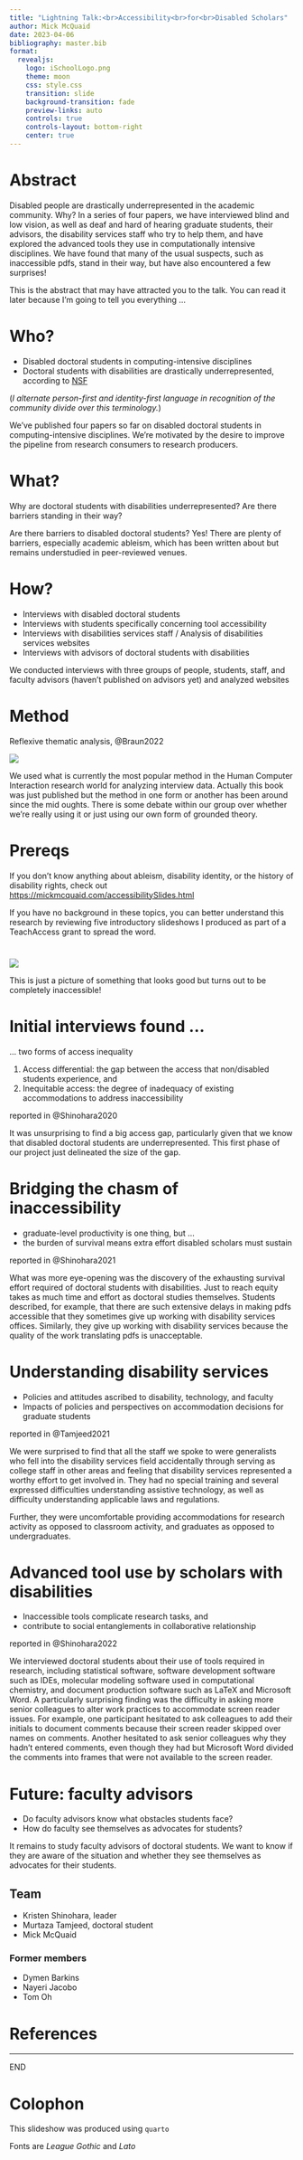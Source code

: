 ```yaml
---
title: "Lightning Talk:<br>Accessibility<br>for<br>Disabled Scholars"
author: Mick McQuaid
date: 2023-04-06
bibliography: master.bib
format:
  revealjs:
    logo: iSchoolLogo.png
    theme: moon
    css: style.css
    transition: slide
    background-transition: fade
    preview-links: auto
    controls: true
    controls-layout: bottom-right
    center: true
---
```


# Abstract
Disabled people are drastically underrepresented in the academic community. Why? In a series of four papers, we have interviewed blind and low vision, as well as deaf and hard of hearing graduate students, their advisors, the disability services staff who try to help them, and have explored the advanced tools they use in computationally intensive disciplines. We have found that many of the usual suspects, such as inaccessible pdfs, stand in their way, but have also encountered a few surprises!

::: {.notes}
This is the abstract that may have attracted you to the talk. You can read it later because I'm going to tell you everything ...
:::

# Who?
- Disabled doctoral students in computing-intensive disciplines
- Doctoral students with disabilities are drastically underrepresented, according to
[NSF](https://ncses.nsf.gov/pubs/nsf20301/report)


(*I alternate person-first and identity-first language in recognition of the community divide over this terminology.*)

::: {.notes}
We've published four papers so far on disabled doctoral students in computing-intensive disciplines. We're motivated by the desire to improve the pipeline from research consumers to research producers.
:::

# What?
Why are doctoral students with disabilities underrepresented? Are there barriers standing in their way?

::: {.notes}
Are there barriers to disabled doctoral students? Yes! There are plenty of barriers, especially academic ableism, which has been written about but remains understudied in peer-reviewed venues.
:::

# How?

::: {.incremental}
- Interviews with disabled doctoral [students]{.emph}
- Interviews with [students]{.emph} specifically concerning tool accessibility
- Interviews with disabilities services [staff]{.emph} / Analysis of disabilities services websites
- Interviews with [advisors]{.emph} of doctoral students with disabilities
:::

::: {.notes}
We conducted interviews with three groups of people, students, staff, and faculty advisors (haven't published on advisors yet) and analyzed websites
:::

# Method
Reflexive thematic analysis, @Braun2022

![](fiThematicGuide.png)

::: {.notes}
We used what is currently the most popular method in the Human Computer Interaction research world for analyzing interview data. Actually this book was just published but the method in one form or another has been around since the mid oughts. There is some debate within our group over whether we're really using it or just using our own form of grounded theory.
:::

# Prereqs
If you don't know anything about ableism, disability identity, or the history of disability rights, check out
[https://mickmcquaid.com/accessibilitySlides.html](https://mickmcquaid.com/accessibilitySlides.html)

::: {.notes}
If you have no background in these topics, you can better understand this research by reviewing five introductory slideshows I produced as part of a TeachAccess grant to spread the word.
:::

#

![](fiSteps.jpg){fig-align="center"}

::: {.notes}
This is just a picture of something that looks good but turns out to be completely inaccessible!
:::

# Initial interviews found ...
... two forms of access inequality

1. Access differential: the gap between the access that non/disabled students experience, and
2. Inequitable access: the degree of inadequacy of existing accommodations to address inaccessibility

reported in @Shinohara2020

::: {.notes}
It was unsurprising to find a big access gap, particularly given that we know that disabled doctoral students are underrepresented. This first phase of our project just delineated the size of the gap.
:::

# Bridging the chasm of inaccessibility
- graduate-level productivity is one thing, but ...
- the burden of survival means extra effort disabled scholars must sustain

reported in @Shinohara2021

::: {.notes}
What was more eye-opening was the discovery of the exhausting survival effort required of doctoral students with disabilities. Just to reach equity takes as much time and effort as doctoral studies themselves. Students described, for example, that there are such extensive delays in making pdfs accessible that they sometimes give up working with disability services offices. Similarly, they give up working with disability services because the quality of the work translating pdfs is unacceptable.
:::

# Understanding disability services

- Policies and attitudes ascribed to disability, technology, and faculty
- Impacts of policies and perspectives on accommodation decisions for graduate students

reported in @Tamjeed2021

::: {.notes}
We were surprised to find that all the staff we spoke to were generalists who fell into the disability services field accidentally through serving as college staff in other areas and feeling that disability services represented a worthy effort to get involved in. They had no special training and several expressed difficulties understanding assistive technology, as well as difficulty understanding applicable laws and regulations.

Further, they were uncomfortable providing accommodations for research activity as opposed to classroom activity, and graduates as opposed to undergraduates.
:::

# Advanced tool use by scholars with disabilities

- Inaccessible tools complicate research tasks, and
- contribute to social entanglements in collaborative relationship

reported in @Shinohara2022

::: {.notes}
We interviewed doctoral students about their use of tools required in research, including statistical software, software development software such as IDEs, molecular modeling software used in computational chemistry, and document production software such as LaTeX and Microsoft Word. A particularly surprising finding was the difficulty in asking more senior colleagues to alter work practices to accommodate screen reader issues. For example, one participant hesitated to ask colleagues to add their initials to document comments because their screen reader skipped over names on comments. Another hesitated to ask senior colleagues why they hadn't entered comments, even though they had but Microsoft Word divided the comments into frames that were not available to the screen reader.
:::

# Future: faculty advisors

- Do faculty advisors know what obstacles students face?
- How do faculty see themselves as advocates for students?

::: {.notes}
It remains to study faculty advisors of doctoral students. We want to know if they are aware of the situation and whether they see themselves as advocates for their students.
:::

## Team

- Kristen Shinohara, leader
- Murtaza Tamjeed, doctoral student
- Mick McQuaid

### Former members
- Dymen Barkins
- Nayeri Jacobo
- Tom Oh

# References

::: {#refs}
:::

---

::: {.r-fit-text}
END
:::

# Colophon

This slideshow was produced using `quarto`

Fonts are *League Gothic* and *Lato*


